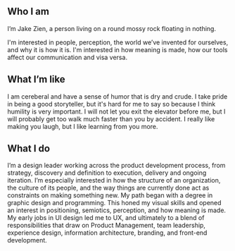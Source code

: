 ## Who I am 
I’m Jake Zien, a person living on a round mossy rock floating in nothing.

I'm interested in people, perception, the world we’ve invented for ourselves, and why it is how it is. I'm interested in how meaning is made, how our tools affect our communication and visa versa.

## What I’m like
I am cereberal and have a sense of humor that is dry and crude. I take pride in being a good storyteller, but it's hard for me to say so because I think humility is very important. I will not let you exit the elevator before me, but I will probably get too walk much faster than you by accident. I really like making you laugh, but I like learning from you more. 

## What I do
I’m a design leader working across the product development process, from strategy, discovery and definition to execution, delivery and ongoing iteration. I’m especially interested in how the structure of an organization, the culture of its people, and the way things are currently done act as constraints on making something new. 
My path began with a degree in graphic design and programming. This honed my visual skills and opened an interest in positioning, semiotics, perception, and how meaning is made. My early jobs in UI design led me to UX, and ultimately to a blend of responsibilities that draw on Product Management, team leadership, experience design, information architecture, branding, and front-end development. 